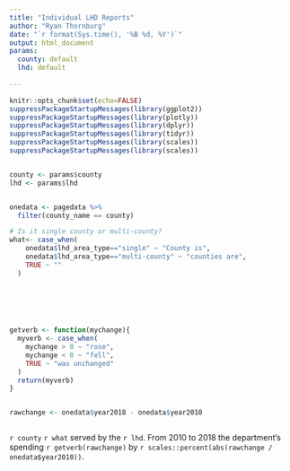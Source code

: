 ```yaml
---
title: "Individual LHD Reports"
author: "Ryan Thornburg"
date: "`r format(Sys.time(), '%B %d, %Y')`"
output: html_document
params:
  county: default
  lhd: default   
  
---
```


```r
knitr::opts_chunk$set(echo=FALSE)
suppressPackageStartupMessages(library(ggplot2))
suppressPackageStartupMessages(library(plotly))
suppressPackageStartupMessages(library(dplyr))
suppressPackageStartupMessages(library(tidyr))
suppressPackageStartupMessages(library(scales))
suppressPackageStartupMessages(library(scales))


county <- params$county
lhd <- params$lhd


onedata <- pagedata %>% 
  filter(county_name == county)

# Is it single county or multi-county?
what<- case_when(
    onedata$lhd_area_type=="single" ~ "County is",
    onedata$lhd_area_type=="multi-county" ~ "counties are",
    TRUE ~ ""
  )
  
  
  



getverb <- function(mychange){
  myverb <- case_when(
    mychange > 0 ~ "rose",
    mychange < 0 ~ "fell",
    TRUE ~ "was unchanged"
  )
  return(myverb)
}


rawchange <- onedata$year2018 - onedata$year2010



```


`r county` `r what` served by the `r lhd`. From 2010 to 2018 the department's spending `r getverb(rawchange)` by `r scales::percent(abs(rawchange / onedata$year2010))`. 





